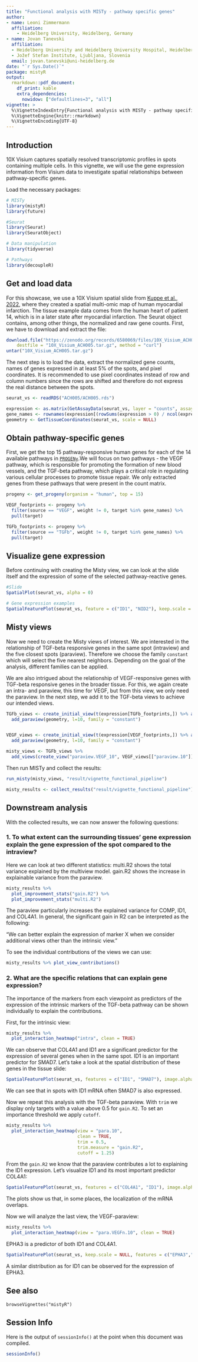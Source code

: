 ---
title: "Functional analysis with MISTy - pathway specific genes"
author:
- name: Leoni Zimmermann
  affiliation:
    - Heidelberg University, Heidelberg, Germany
- name: Jovan Tanevski
  affiliation: 
  - Heidelberg University and Heidelberg University Hospital, Heidelberg, Germany
  - Jožef Stefan Institute, Ljubljana, Slovenia
  email: jovan.tanevski@uni-heidelberg.de 
date: "`r Sys.Date()`"
package: mistyR
output:
  rmarkdown::pdf_document:
    df_print: kable
    extra_dependencies:
      nowidow: ["defaultlines=3", "all"]
vignette: >
  %\VignetteIndexEntry{Functional analysis with MISTy - pathway specific genes}
  %\VignetteEngine{knitr::rmarkdown}
  %\VignetteEncoding{UTF-8}
---

## Introduction

10X Visium captures spatially resolved transcriptomic profiles in spots containing multiple cells. In this vignette, we will use the gene expression information from Visium data to investigate spatial relationships between pathway-specific genes.

Load the necessary packages:

```{r message=FALSE, warning=FALSE}
# MISTy 
library(mistyR) 
library(future) 

#Seurat 
library(Seurat)
library(SeuratObject)

# Data manipulation 
library(tidyverse) 

# Pathways
library(decoupleR)
```

## Get and load data

For this showcase, we use a 10X Visium spatial slide from [Kuppe et al., 2022](https://doi.org/10.1038/s41586-022-05060-x), where they created a spatial multi-omic map of human myocardial infarction. The tissue example data comes from the human heart of patient 14, which is in a later state after myocardial infarction. The Seurat object contains, among other things, the normalized and raw gene counts. First, we have to download and extract the file:

```{r}
download.file("https://zenodo.org/records/6580069/files/10X_Visium_ACH005.tar.gz?download=1",
    destfile = "10X_Visium_ACH005.tar.gz", method = "curl")
untar("10X_Visium_ACH005.tar.gz")
```

The next step is to load the data, extract the normalized gene counts, names of genes expressed in at least 5% of the spots, and pixel coordinates. It is recommended to use pixel coordinates instead of row and column numbers since the rows are shifted and therefore do not express the real distance between the spots.

```{r}
seurat_vs <- readRDS("ACH005/ACH005.rds")

expression <- as.matrix(GetAssayData(seurat_vs, layer = "counts", assay = "SCT"))
gene_names <- rownames(expression[(rowSums(expression > 0) / ncol(expression)) >= 0.05,]) 
geometry <- GetTissueCoordinates(seurat_vs, scale = NULL)
```

## Obtain pathway-specific genes

First, we get the top 15 pathway-responsive human genes for each of the 14 available pathways in [`PROGENy`](https://saezlab.github.io/progeny/index.html).We will focus on two pathways - the VEGF pathway, which is responsible for promoting the formation of new blood vessels, and the TGF-beta pathway, which plays a critical role in regulating various cellular processes to promote tissue repair. We only extracted genes from these pathways that were present in the count matrix.

```{r}
progeny <- get_progeny(organism = "human", top = 15)

VEGF_footprints <- progeny %>%
  filter(source == "VEGF", weight != 0, target %in% gene_names) %>% 
  pull(target)

TGFb_footprints <- progeny %>%
  filter(source == "TGFb", weight != 0, target %in% gene_names) %>% 
  pull(target)

```

## Visualize gene expression

Before continuing with creating the Misty view, we can look at the slide itself and the expression of some of the selected pathway-reactive genes.

```{r}
#Slide
SpatialPlot(seurat_vs, alpha = 0)

# Gene expression examples
SpatialFeaturePlot(seurat_vs, feature = c("ID1", "NID2"), keep.scale = NULL)
```

## Misty views

Now we need to create the Misty views of interest. We are interested in the relationship of TGF-beta responsive genes in the same spot (intraview) and the five closest spots (paraview). Therefore we choose the family `constant` which will select the five nearest neighbors. Depending on the goal of the analysis, different families can be applied.

We are also intrigued about the relationship of VEGF-responsive genes with TGF-beta responsive genes in the broader tissue. For this, we again create an intra- and paraview, this time for VEGF, but from this view, we only need the paraview. In the next step, we add it to the TGF-beta views to achieve our intended views.

```{r}
TGFb_views <- create_initial_view(t(expression[TGFb_footprints,]) %>% as_tibble()) %>%
  add_paraview(geometry, l=10, family = "constant")


VEGF_views <- create_initial_view(t(expression[VEGF_footprints,]) %>% as_tibble()) %>%
  add_paraview(geometry, l=10, family = "constant")

misty_views <- TGFb_views %>% 
  add_views(create_view("paraview.VEGF_10", VEGF_views[["paraview.10"]]$data, "para.VEGFn.10"))
```

Then run MISTy and collect the results:

```{r message=FALSE, warning=FALSE}

run_misty(misty_views, "result/vignette_functional_pipeline") 

misty_results <- collect_results("result/vignette_functional_pipeline")
```

## Downstream analysis

With the collected results, we can now answer the following questions:

### 1. To what extent can the surrounding tissues' gene expression explain the gene expression of the spot compared to the intraview?

Here we can look at two different statistics: multi.R2 shows the total variance explained by the multiview model. gain.R2 shows the increase in explainable variance from the paraview.

```{r}
misty_results %>%
  plot_improvement_stats("gain.R2") %>%
  plot_improvement_stats("multi.R2")
```

The paraview particularly increases the explained variance for COMP, ID1, and COL4A1. In general, the significant gain in R2 can be interpreted as the following:

"We can better explain the expression of marker X when we consider additional views other than the intrinsic view."

To see the individual contributions of the views we can use:

```{r}
misty_results %>% plot_view_contributions()
```

### 2. What are the specific relations that can explain gene expression?

The importance of the markers from each viewpoint as predictors of the expression of the intrinsic markers of the TGF-beta pathway can be shown individually to explain the contributions.

First, for the intrinsic view:

```{r}
misty_results %>%
  plot_interaction_heatmap("intra", clean = TRUE)
```

We can observe that COL4A1 and ID1 are a significant predictor for the expression of several genes when in the same spot. ID1 is an important predictor for SMAD7. Let's take a look at the spatial distribution of these genes in the tissue slide:

```{r}
SpatialFeaturePlot(seurat_vs, features = c("ID1", "SMAD7"), image.alpha = 0)
```

We can see that in spots with ID1 mRNA often SMAD7 is also expressed.

Now we repeat this analysis with the TGF-beta paraview. With `trim` we display only targets with a value above 0.5 for `gain.R2`. To set an importance threshold we apply `cutoff`.

```{r}
misty_results %>%
  plot_interaction_heatmap(view = "para.10", 
                           clean = TRUE, 
                           trim = 0.5,
                           trim.measure = "gain.R2",
                           cutoff = 1.25)
```

From the `gain.R2` we know that the paraview contributes a lot to explaining the ID1 expression. Let's visualize ID1 and its most important predictor COL4A1:

```{r}
SpatialFeaturePlot(seurat_vs, features = c("COL4A1", "ID1"), image.alpha = 0)
```

The plots show us that, in some places, the localization of the mRNA overlaps.

Now we will analyze the last view, the VEGF-paraview:

```{r}
misty_results %>%
  plot_interaction_heatmap(view = "para.VEGFn.10", clean = TRUE)
```

EPHA3 is a predictor of both ID1 and COL4A1.

```{r}
SpatialFeaturePlot(seurat_vs, keep.scale = NULL, features = c("EPHA3","ID1"), image.alpha = 0)

```

A similar distribution as for ID1 can be observed for the expression of EPHA3.

## See also

`browseVignettes("mistyR")`

## Session Info

Here is the output of `sessionInfo()` at the point when this document was compiled.

```{r}
sessionInfo()
```
